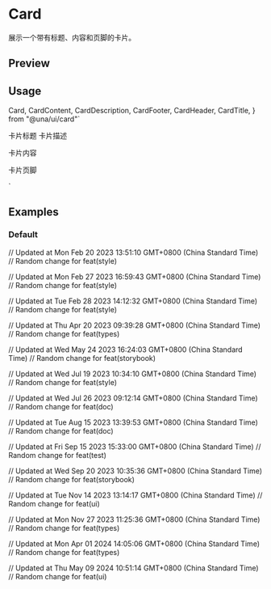 

<Meta of={CardStories} />

# Card

展示一个带有标题、内容和页脚的卡片。

## Preview

<Canvas of={CardStories.Default} />

## Usage

  Card,
  CardContent,
  CardDescription,
  CardFooter,
  CardHeader,
  CardTitle,
} from "@una/ui/card"`

  <CardHeader>
    <CardTitle>卡片标题</CardTitle>
    <CardDescription>卡片描述</CardDescription>
  </CardHeader>
  <CardContent>
    <p>卡片内容</p>
  </CardContent>
  <CardFooter>
    <p>卡片页脚</p>
  </CardFooter>
</Card>
`

<Source code={importCode} language='ts' dark />
<Source code={usageCode} language='tsx' dark />

## Examples

### Default

<Canvas of={CardStories.Default} />

// Updated at Mon Feb 20 2023 13:51:10 GMT+0800 (China Standard Time)
// Random change for feat(style)

// Updated at Mon Feb 27 2023 16:59:43 GMT+0800 (China Standard Time)
// Random change for feat(style)

// Updated at Tue Feb 28 2023 14:12:32 GMT+0800 (China Standard Time)
// Random change for feat(style)

// Updated at Thu Apr 20 2023 09:39:28 GMT+0800 (China Standard Time)
// Random change for feat(types)

// Updated at Wed May 24 2023 16:24:03 GMT+0800 (China Standard Time)
// Random change for feat(storybook)

// Updated at Wed Jul 19 2023 10:34:10 GMT+0800 (China Standard Time)
// Random change for feat(style)

// Updated at Wed Jul 26 2023 09:12:14 GMT+0800 (China Standard Time)
// Random change for feat(doc)

// Updated at Tue Aug 15 2023 13:39:53 GMT+0800 (China Standard Time)
// Random change for feat(doc)

// Updated at Fri Sep 15 2023 15:33:00 GMT+0800 (China Standard Time)
// Random change for feat(test)

// Updated at Wed Sep 20 2023 10:35:36 GMT+0800 (China Standard Time)
// Random change for feat(storybook)

// Updated at Tue Nov 14 2023 13:14:17 GMT+0800 (China Standard Time)
// Random change for feat(ui)

// Updated at Mon Nov 27 2023 11:25:36 GMT+0800 (China Standard Time)
// Random change for feat(types)

// Updated at Mon Apr 01 2024 14:05:06 GMT+0800 (China Standard Time)
// Random change for feat(types)

// Updated at Thu May 09 2024 10:51:14 GMT+0800 (China Standard Time)
// Random change for feat(ui)
